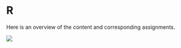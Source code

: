 # R {#sec-course-notes .unnumbered}

Here is an overview of the content and corresponding assignments.

![](images/overview-r.png)
